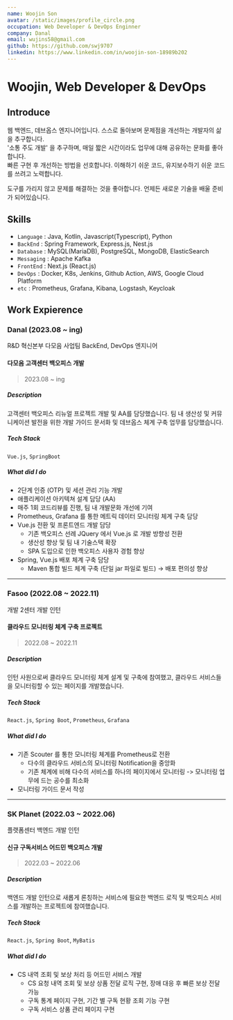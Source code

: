 ```yaml
---
name: Woojin Son
avatar: /static/images/profile_circle.png
occupation: Web Developer & DevOps Enginner
company: Danal
email: wujins58@gmail.com
github: https://github.com/swj9707
linkedin: https://www.linkedin.com/in/woojin-son-18989b202
---
```


# Woojin, Web Developer & DevOps

## Introduce

웹 백엔드, 데브옵스 엔지니어입니다. 스스로 돌아보며 문제점을 개선하는 개발자의 삶을 추구합니다.  
'소통 주도 개발' 을 추구하며, 매일 짧은 시간이라도 업무에 대해 공유하는 문화를 좋아합니다.  
빠른 구현 후 개선하는 방법을 선호합니다. 이해하기 쉬운 코드, 유지보수하기 쉬운 코드를 쓰려고 노력합니다.

도구를 가리지 않고 문제를 해결하는 것을 좋아합니다. 언제든 새로운 기술을 배울 준비가 되어있습니다.

## Skills

- `Language` : Java, Kotlin, Javascript(Typescript), Python
- `BackEnd` : Spring Framework, Express.js, Nest.js
- `Database` : MySQL(MariaDB), PostgreSQL, MongoDB, ElasticSearch
- `Messaging` : Apache Kafka
- `FrontEnd` : Next.js (React.js)
- `DevOps` : Docker, K8s, Jenkins, Github Action, AWS, Google Cloud Platform
- `etc` : Prometheus, Grafana, Kibana, Logstash, Keycloak

## Work Expierence

### Danal (2023.08 ~ ing)

R&D 혁신본부 다모음 사업팀 BackEnd, DevOps 엔지니어

#### 다모음 고객센터 백오피스 개발

> 2023.08 ~ ing

##### Description

고객센터 백오피스 리뉴얼 프로젝트 개발 및 AA를 담당했습니다.
팀 내 생산성 및 커뮤니케이션 발전을 위한 개발 가이드 문서화 및 데브옵스 체계 구축 업무를 담당했습니다.

##### Tech Stack

`Vue.js`, `SpringBoot`

##### What did I do

- 2단계 인증 (OTP) 및 세션 관리 기능 개발
- 애플리케이션 아키텍쳐 설계 담당 (AA)
- 매주 1회 코드리뷰를 진행, 팀 내 개발문화 개선에 기여
- Prometheus, Grafana 를 통한 메트릭 데이터 모니터링 체계 구축 담당
- Vue.js 전환 및 프론트엔드 개발 담당
  - 기존 백오피스 선례 JQuery 에서 Vue.js 로 개발 방향성 전환
  - 생산성 향상 및 팀 내 기술스택 확장
  - SPA 도입으로 인한 백오피스 사용자 경험 향상
- Spring, Vue.js 배포 체계 구축 담당
  - Maven 통합 빌드 체계 구축 (단일 jar 파일로 빌드) → 배포 편의성 향상

---

### Fasoo (2022.08 ~ 2022.11)

개발 2센터 개발 인턴

#### 클라우드 모니터링 체계 구축 프로젝트

> 2022.08 ~ 2022.11

##### Description

인턴 사원으로써 클라우드 모니터링 체계 설계 및 구축에 참여했고, 클라우드 서비스들을 모니터링할 수 있는 페이지를 개발했습니다.

##### Tech Stack

`React.js`, `Spring Boot`, `Prometheus`, `Grafana`

##### What did I do

- 기존 Scouter 를 통한 모니터링 체계를 Prometheus로 전환
  - 다수의 클라우드 서비스의 모니터링 Notification을 중앙화
  - 기존 체계에 비해 다수의 서비스를 하나의 페이지에서 모니터링 -> 모니터링 업무에 드는 공수를 최소화
- 모니터링 가이드 문서 작성

---

### SK Planet (2022.03 ~ 2022.06)

플랫폼센터 백엔드 개발 인턴

#### 신규 구독서비스 어드민 백오피스 개발

> 2022.03 ~ 2022.06

##### Description

백엔드 개발 인턴으로 새롭게 론칭하는 서비스에 필요한 백엔드 로직 및 백오피스 서비스를 개발하는 프로젝트에 참여했습니다.

##### Tech Stack

`React.js`, `Spring Boot`, `MyBatis`

##### What did I do

- CS 내역 조회 및 보상 처리 등 어드민 서비스 개발
  - CS 요청 내역 조회 및 보상 상품 전달 로직 구현, 장애 대응 후 빠른 보상 전달 가능
  - 구독 통계 페이지 구현, 기간 별 구독 현황 조회 기능 구현
  - 구독 서비스 상품 관리 페이지 구현

